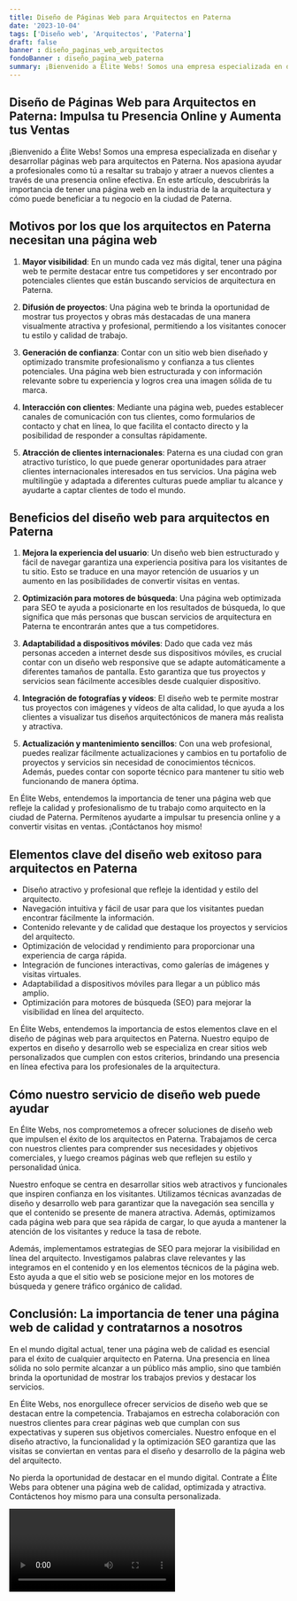 ```yaml
---
title: Diseño de Páginas Web para Arquitectos en Paterna
date: '2023-10-04'
tags: ['Diseño web', 'Arquitectos', 'Paterna']
draft: false
banner : diseño_paginas_web_arquitectos
fondoBanner : diseño_pagina_web_paterna
summary: ¡Bienvenido a Élite Webs! Somos una empresa especializada en diseñar y desarrollar páginas web para arquitectos en Paterna. Nos apasiona ayudar a profesionales como tú a resaltar su trabajo y atraer a nuevos clientes a través de una presencia online efectiva. En este artículo, descubrirás la importancia de tener una página web en la industria de la arquitectura y cómo puede beneficiar a tu negocio en la ciudad de Paterna.
---
```


## Diseño de Páginas Web para Arquitectos en Paterna: Impulsa tu Presencia Online y Aumenta tus Ventas

¡Bienvenido a Élite Webs! Somos una empresa especializada en diseñar y desarrollar páginas web para arquitectos en Paterna. Nos apasiona ayudar a profesionales como tú a resaltar su trabajo y atraer a nuevos clientes a través de una presencia online efectiva. En este artículo, descubrirás la importancia de tener una página web en la industria de la arquitectura y cómo puede beneficiar a tu negocio en la ciudad de Paterna.

## Motivos por los que los arquitectos en Paterna necesitan una página web

1. **Mayor visibilidad**: En un mundo cada vez más digital, tener una página web te permite destacar entre tus competidores y ser encontrado por potenciales clientes que están buscando servicios de arquitectura en Paterna.

2. **Difusión de proyectos**: Una página web te brinda la oportunidad de mostrar tus proyectos y obras más destacadas de una manera visualmente atractiva y profesional, permitiendo a los visitantes conocer tu estilo y calidad de trabajo.

3. **Generación de confianza**: Contar con un sitio web bien diseñado y optimizado transmite profesionalismo y confianza a tus clientes potenciales. Una página web bien estructurada y con información relevante sobre tu experiencia y logros crea una imagen sólida de tu marca.

4. **Interacción con clientes**: Mediante una página web, puedes establecer canales de comunicación con tus clientes, como formularios de contacto y chat en línea, lo que facilita el contacto directo y la posibilidad de responder a consultas rápidamente.

5. **Atracción de clientes internacionales**: Paterna es una ciudad con gran atractivo turístico, lo que puede generar oportunidades para atraer clientes internacionales interesados en tus servicios. Una página web multilingüe y adaptada a diferentes culturas puede ampliar tu alcance y ayudarte a captar clientes de todo el mundo.

## Beneficios del diseño web para arquitectos en Paterna

1. **Mejora la experiencia del usuario**: Un diseño web bien estructurado y fácil de navegar garantiza una experiencia positiva para los visitantes de tu sitio. Esto se traduce en una mayor retención de usuarios y un aumento en las posibilidades de convertir visitas en ventas.

2. **Optimización para motores de búsqueda**: Una página web optimizada para SEO te ayuda a posicionarte en los resultados de búsqueda, lo que significa que más personas que buscan servicios de arquitectura en Paterna te encontrarán antes que a tus competidores.

3. **Adaptabilidad a dispositivos móviles**: Dado que cada vez más personas acceden a internet desde sus dispositivos móviles, es crucial contar con un diseño web responsive que se adapte automáticamente a diferentes tamaños de pantalla. Esto garantiza que tus proyectos y servicios sean fácilmente accesibles desde cualquier dispositivo.

4. **Integración de fotografías y vídeos**: El diseño web te permite mostrar tus proyectos con imágenes y vídeos de alta calidad, lo que ayuda a los clientes a visualizar tus diseños arquitectónicos de manera más realista y atractiva.

5. **Actualización y mantenimiento sencillos**: Con una web profesional, puedes realizar fácilmente actualizaciones y cambios en tu portafolio de proyectos y servicios sin necesidad de conocimientos técnicos. Además, puedes contar con soporte técnico para mantener tu sitio web funcionando de manera óptima.

En Élite Webs, entendemos la importancia de tener una página web que refleje la calidad y profesionalismo de tu trabajo como arquitecto en la ciudad de Paterna. Permítenos ayudarte a impulsar tu presencia online y a convertir visitas en ventas. ¡Contáctanos hoy mismo!

<GifSeo />

<Cta />

## Elementos clave del diseño web exitoso para arquitectos en Paterna

- Diseño atractivo y profesional que refleje la identidad y estilo del arquitecto.
- Navegación intuitiva y fácil de usar para que los visitantes puedan encontrar fácilmente la información.
- Contenido relevante y de calidad que destaque los proyectos y servicios del arquitecto.
- Optimización de velocidad y rendimiento para proporcionar una experiencia de carga rápida.
- Integración de funciones interactivas, como galerías de imágenes y visitas virtuales.
- Adaptabilidad a dispositivos móviles para llegar a un público más amplio.
- Optimización para motores de búsqueda (SEO) para mejorar la visibilidad en línea del arquitecto.

En Élite Webs, entendemos la importancia de estos elementos clave en el diseño de páginas web para arquitectos en Paterna. Nuestro equipo de expertos en diseño y desarrollo web se especializa en crear sitios web personalizados que cumplen con estos criterios, brindando una presencia en línea efectiva para los profesionales de la arquitectura.

## Cómo nuestro servicio de diseño web puede ayudar

En Élite Webs, nos comprometemos a ofrecer soluciones de diseño web que impulsen el éxito de los arquitectos en Paterna. Trabajamos de cerca con nuestros clientes para comprender sus necesidades y objetivos comerciales, y luego creamos páginas web que reflejen su estilo y personalidad única.

Nuestro enfoque se centra en desarrollar sitios web atractivos y funcionales que inspiren confianza en los visitantes. Utilizamos técnicas avanzadas de diseño y desarrollo web para garantizar que la navegación sea sencilla y que el contenido se presente de manera atractiva. Además, optimizamos cada página web para que sea rápida de cargar, lo que ayuda a mantener la atención de los visitantes y reduce la tasa de rebote.

Además, implementamos estrategias de SEO para mejorar la visibilidad en línea del arquitecto. Investigamos palabras clave relevantes y las integramos en el contenido y en los elementos técnicos de la página web. Esto ayuda a que el sitio web se posicione mejor en los motores de búsqueda y genere tráfico orgánico de calidad.

## Conclusión: La importancia de tener una página web de calidad y contratarnos a nosotros

En el mundo digital actual, tener una página web de calidad es esencial para el éxito de cualquier arquitecto en Paterna. Una presencia en línea sólida no solo permite alcanzar a un público más amplio, sino que también brinda la oportunidad de mostrar los trabajos previos y destacar los servicios.

En Élite Webs, nos enorgullece ofrecer servicios de diseño web que se destacan entre la competencia. Trabajamos en estrecha colaboración con nuestros clientes para crear páginas web que cumplan con sus expectativas y superen sus objetivos comerciales. Nuestro enfoque en el diseño atractivo, la funcionalidad y la optimización SEO garantiza que las visitas se conviertan en ventas para el diseño y desarrollo de la página web del arquitecto.

No pierda la oportunidad de destacar en el mundo digital. Contrate a Élite Webs para obtener una página web de calidad, optimizada y atractiva. Contáctenos hoy mismo para una consulta personalizada.

<Video />

<CtaBot job='Arquitectos' city='Paterna'/>

<Gmaps query='Paterna+españa+maps' />